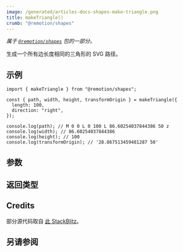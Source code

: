 ```yaml
---
image: /generated/articles-docs-shapes-make-triangle.png
title: makeTriangle()
crumb: "@remotion/shapes"
---
```



_属于 [`@remotion/shapes`](/docs/shapes) 包的一部分。_

生成一个所有边长度相同的三角形的 SVG 路径。

## 示例

```tsx twoslash title="triangle.ts"
import { makeTriangle } from "@remotion/shapes";

const { path, width, height, transformOrigin } = makeTriangle({
  length: 100,
  direction: "right",
});

console.log(path); // M 0 0 L 0 100 L 86.60254037844386 50 z
console.log(width); // 86.60254037844386
console.log(height); // 100
console.log(transformOrigin); // '28.867513459481287 50'
```

## 参数

<ShapeOptions shape="triangle"/>

## 返回类型

<MakeShapeReturnType shape="triangle"/>

## Credits

部分源代码取自 [此 StackBlitz](https://stackblitz.com/edit/react-triangle-svg?file=index.js)。

## 另请参阅

<MakeShapeSeeAlso shape="triangle"/>

